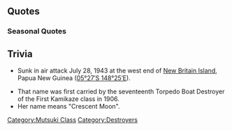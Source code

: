 {{ShipPageHeader}}

==Quotes==
{{ShipQuotes
|Introduction = あなたが司令官ですね。三日月です。どうぞお手柔らかにお願いします
|Introduction/En = You're the commander, right? I'm Mikazuki. I hope you welcome me warmly into your fleet.

|Library = 軽空母のエスコートや船団護衛に従事した睦月型駆逐艦三日月です。<br>激戦のソロモン海域にも出撃しました。<br>旧式だけど速力を生かして強行輸送任務も奮闘しました。
|Library/En = I am Mikazuki, the Mutsuki class destroyer that participated in escorting light carriers and other fleets.<br>I even sortied to that fierce battle of Solomon Islands.<br>Although I'm an old model, utilizing my fast speed I even participated in some transport missions.
|Library/Note = ''Battle of Solomon Islands'' refers to the [[wikipedia:Battle of Kolombangara|Battle of Kolombangara]].

|Secretary 1 = お疲れ様です。司令官
|Secretary 1/En = Good work today, Commander.

|Secretary 2 = そろそろですか？
|Secretary 2/En = Is it almost time?

|Secretary 3 = ん…どこ触ってるんですか！もう…！
|Secretary 3/En = Nn... Where in the world are you touching? Jeez...!

|Idle/Kai = 司令官、ちょっとお休みしましょうか？ゆっくりいきましょう、それでいいんです。
|Idle/Kai/En = Commander, let's have a little rest? Let's not rush things, it's ok like this.

|Secretary Married = これなら行けそうです
|Secretary Married/En = With this, it looks like I'm good to go.

|Secretary Married/Kai = 司令官は、みなさんに気を遣ってばかりいるから、私の前では、自然にしていていいんですよ？えっ？まさか、それが自然なの？
|Secretary Married/Kai/En = Commander, you are always so considerate of everyone, so you can be yourself when you are with me? Hm? You mean that ''is'' being yourself?

|Wedding = もっともっと強くなってみんなを助けたいんです。でも、一番助けてあげたいのは…司令官…。あっ、いえっ、なんでもないです…はい…。
|Wedding/En = I wanna get more and more strength to help everybody.  But, the one I want to help the most is… Commander…  Ah, pay it no mind… yeah…

|Looking At Scores = お知らせがあるようですよ
|Looking At Scores/En = It looks like a notice has arrived.

|Joining A Fleet = 三日月、出撃します！
|Joining A Fleet/En = Mikazuki, off to sortie!

|Equipment 1 = もっと、頑張らないと…ですね
|Equipment 1/En = I have to work much harder...don't I?

|Equipment 2 = 司令官、これなら行けそうです
|Equipment 2/En = Commander, with this, it looks like I'm good to go.

|Equipment 3 = これなら行けそうです
|Equipment 3/En = With this, it looks like I'm good to go.

|Supply = もっと…頑張らないと、ですね。
|Supply/En = I have to work much harder...don't I?

|Supply/Kai = ありがたく、いただきますね。
|Supply/Kai/En = Gratefully, I'm receiving it.

|Docking Minor = 少し、皆さんにお任せします…
|Docking Minor/En = Just a little...I'll leave it in their hands...

|Docking Major = 私の努力が足りなくて…ごめんなさい。
|Docking Major/En = My efforts weren't enough, please excuse me.

|Docking Complete = 艦の修復が、完了したようです
|Docking Complete/En = Ship repairing seems to have been completed.

|Construction = 新しい仲間ですね。嬉しい！
|Construction/En = A new comrade? Wonderful!

|Returning From Sortie = 作戦が完了したみたいです
|Returning From Sortie/En = It looks like the operation is complete.

|Starting A Sortie = 負けたくはありません。戦いなんですから！
|Starting A Sortie/En = There'll be no defeat. Because this is true battle!

|Battle Start = えーい！
|Battle Start/En = Take this!

|Attack = 当たって！
|Attack/En = It hit!

|Night Battle = もう来ないでって言ったのに！
|Night Battle/En = Jeez, and I even told them not to come again!
|Night Battle/Note = Similar to [[Jintsuu]]'s line, referring to the Battle of Kolombangara again.

|Night Attack = 砲雷撃戦、いっきまーす！
|Night Attack/En = Torpedo attack, s-ta-rt!

|MVP = 私が強いだなんて…そんな、あり得ないです！
|MVP/En = To think that I would be that strong... That's unbelievable!

|Minor Damage 1 = ふあっ！？
|Minor Damage 1/En = Fua!?

|Minor Damage 2 = ひやぁっ！？
|Minor Damage 2/En = No-!

|Major Damage = 何てことするのよぅ…！服が台無し…
|Major Damage/En = What have they done!? My clothes have been soiled...!

|Sunk = 司令官･･･もっといっしょに戦いたかった･･･
|Sunk/En = Commander...I wanted to continue fighting together with you...
}}

===Seasonal Quotes===
{{Shipquoteseasonal
|SecondAnniversary2015 = 司令官、今日は特別な日。この三日月が、しっかりエスコートしてあげますね。 
|SecondAnniversary2015_EN = Commander, today is a very special day. This Mikazuki will firmly escort you.
|SecondAnniversary2015_Clip = {{Audio|file=Mikazuki_Second Anniversary.ogg}}
|SecondAnniversary2015_Note = 

|FallEvent2015 = ここは三日月に任せて。駆逐艦の誇り、お見せします！
|FallEvent2015_EN = Leave this to Mikazuki. Let me show you the pride of destroyers!
|FallEvent2015_Clip = {{Audio|file=Mikazuki Fall Event 2015.ogg}}
|FallEvent2015_Note = 

|Christmas2015 = クリスマス、司令官も楽しんでいますか。これ、ささやかなものですが日頃の感謝をこめて三日月から…です。
|Christmas2015_EN = Christmas, is the Commander enjoying himself too? Here, this is a small gift, but it's filled with gratitude from Mikazuki for what you had been doing... for us.
|Christmas2015_Clip = {{Audio|file=Mikazuki_Christmas_2015.ogg}}
|Christmas2015_Note = 

|EndofYear2015 = 大掃除です。あ、ほらほら、もっち、ゴロゴロしない。長月、手が止まってる。
|EndofYear2015_EN = I'm cleaning. Ah, Mocchi, don't just idle around. Nagatsuki, your hands stopped.
|EndofYear2015_Clip = {{Audio|file=Mikazuki_End_of_Year_2015.ogg}}
|EndofYear2015_Note = 

|NewYear2016 = 新年明けましておめでとうございます。司令官、今年もよろしくお願いしますね。
|NewYear2016_EN = Happy New Year! Please take care of me this year too!
|NewYear2016_Clip = {{Audio|file=Mikazuki_New_Year_2016.ogg}}
|NewYear2016_Note = 

|Setsubun2016 = ふぅ、お豆輸送中でーす！これ、皆さんの分に分けるの、ちょっと待っててくださいね！あぁぁ、もっち、まだ食べちゃダメ！
|Setsubun2016_EN = Fuu, I'm in middle of transporting beans! I'll distribute these equally to everyone, just wait a moment! Aaah, Mocchi, don't eat that yet!
|Setsubun2016_Clip = {{Audio|file=Mikazuki_Setsubun_2016.ogg}}
|Setsubun2016_Note = "''Mocchi''" refers to [[Mochizuki]]. Refer to [[Mochizuki#Seasonal_Quotes|Mochizuki's Seasonal Quotes]] or the [[Seasonal/Setsubun_2016|Setsubun 2016 Seasonal page]]. 

|Valentine2016 = 司令官、まだ見ちゃダメです！もう少し待っててくださいね。三日月特製のチョコケーキ、もうすぐ完成ですから！
|Valentine2016_EN = Commander, you can't look just yet! Please wait a little bit longer, okay? Mikazuki's special chocolate cake will be ready in just a moment!
|Valentine2016_Clip = {{Audio|file=Mikazuki_Valentine_2016.ogg}}
|Valentine2016_Note = 

|WhiteDay2016 = え！？このクッキーいただけるんですか？ありがとうございます！大切にいただきます！
|WhiteDay2016_EN = Eh!? You are giving me these cookies? Thank you very much! I'll cherish eating it!
|WhiteDay2016_Clip = {{Audio|file=Mikazuki White Day 2016.ogg}}
|WhiteDay2016_Note =

|ThirdAnniversary2016 = 司令官、今日は特別な日。この三日月が、しっかりエスコートしてあげますね。	
|ThirdAnniversary2016_EN = Commander, today is a very special day. This Mikazuki will firmly escort you.

|ThirdAnniversary2016_Clip = {{Audio|file=Mikazuki_Second_Anniversary.ogg}}
|ThirdAnniversary2016_Note = From [[Seasonal/Second_Anniversary]]

|MidSummer2016 = ふぅ、今年も夏をどうにか乗り越えられそう。司令官、感謝です。はい！
|MidSummer2016_EN = Phew, looks like we managed to get through this year's summer.  Thank you, Commander.  Yes!
|MidSummer2016_Clip = {{Audio|file=Mikazuki Mid-Summer 2016.ogg}}
}}
<!--==Character==

===Appearance===

===Personality=== -->

==Trivia==
*Sunk in air attack July 28, 1943 at the west end of [http://en.wikipedia.org/wiki/New_Britain New Britain Island], Papua New Guinea ([http://tools.wmflabs.org/geohack/geohack.php?pagename=Japanese_destroyer_Mikazuki&params=5_27_S_148_25_E_ 05°27′S 148°25′E]).

*That name was first carried by the seventeenth Torpedo Boat Destroyer of the First Kamikaze class in 1906.
* Her name means "Crescent Moon".

{{ShipPageFooter}}
[[Category:Mutsuki Class]]
[[Category:Destroyers]]